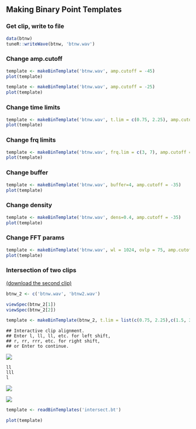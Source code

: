 ## Making Binary Point Templates
### Get clip, write to file
```r
data(btnw)
tuneR::writeWave(btnw, 'btnw.wav')
```

### Change amp.cutoff
```r
template <- makeBinTemplate('btnw.wav', amp.cutoff = -45)
plot(template)

template <- makeBinTemplate('btnw.wav', amp.cutoff = -25)
plot(template)
```

### Change time limits
```r
template <- makeBinTemplate('btnw.wav', t.lim = c(0.75, 2.25), amp.cutoff = -35)
plot(template)
```

### Change frq limits
```r
template <- makeBinTemplate('btnw.wav', frq.lim = c(3, 7), amp.cutoff = -35)
plot(template)
```

### Change buffer
```r
template <- makeBinTemplate('btnw.wav', buffer=4, amp.cutoff = -35)
plot(template)
```

### Change density
```r
template <- makeBinTemplate('btnw.wav', dens=0.4, amp.cutoff = -35)
plot(template)
```

### Change FFT params
```r
template <- makeBinTemplate('btnw.wav', wl = 1024, ovlp = 75, amp.cutoff = -35)
plot(template)
```

### Intersection of two clips
<a href="https://github.com/jonkatz2/monitoR/blob/gh-pages/assets/makingTemplates/btnw2.wav?raw=true">(download the second clip)</a>

```r
btnw_2 <- c('btnw.wav', 'btnw2.wav')
```
```r
viewSpec(btnw_2[1])
viewSpec(btnw_2[2])
```
```r
template <- makeBinTemplate(btnw_2, t.lim = list(c(0.75, 2.25),c(1.5, 3.5)), frq.lim = c(3, 8), amp.cutoff = -35)
```
```
## Interactive clip alignment.
## Enter l, ll, ll, etc. for left shift, 
## r, rr, rrr, etc. for right shift, 
## or Enter to continue.
```
![](img/intersectBTNW.png)
```
ll
lll
l
```
![](img/intersectBTNW2.png)


![](img/intersectBTNW3.png)

```r
template <- readBinTemplates('intersect.bt')
```
```r
plot(template)
```
